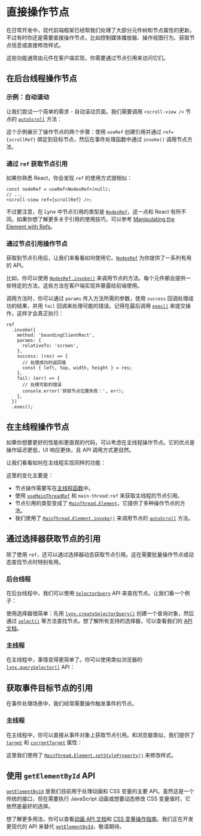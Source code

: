
# 直接操作节点

在日常开发中，现代前端框架已经帮我们处理了大部分元件树和节点属性的更新。不过有时你还是需要直接操作节点，比如控制媒体播放器、操作视图行为、获取节点信息或直接修改样式。

这些功能通常由元件在客户端实现，你需要通过节点引用来访问它们。

## 在后台线程操作节点

### 示例：自动滚动

让我们尝试一个简单的需求 - 自动滚动页面。我们需要调用 `<scroll-view />` 节点的 [`autoScroll`] 方法：

<Go
  example="element-manipulation"
  img="https://lf-lynx.tiktok-cdns.com/obj/lynx-artifacts-oss-sg/lynx-website/assets/doc/element-manipulation/ref.gif"
  defaultEntryFile="dist/ref-background.lynx.bundle"
  defaultFile="src/ref-background/App.tsx"
  entry="src/ref-background"
  highlight="{7,10-18,28}"
/>

这个示例展示了操作节点的两个步骤：使用 `useRef` 创建引用并通过 `ref={scrollRef}` 绑定到目标节点，然后在事件处理函数中通过 `invoke()` 调用节点方法。

### 通过 `ref` 获取节点引用

如果你熟悉 React，你会发现 `ref` 的使用方式很相似：

```tsx
const nodeRef = useRef<NodesRef>(null);
// ...
<scroll-view ref={scrollRef} />;
```

不过要注意，在 Lynx 中节点引用的类型是 [`NodesRef`]，这一点和 React 有所不同。如果你想了解更多关于引用的使用技巧，可以参考 [Manipulating the Element with Refs](https://react.dev/learn/manipulating-the-dom-with-refs)。

### 通过节点引用操作节点

获取到节点引用后，让我们来看看如何使用它。[`NodesRef`] 为你提供了一系列有用的 API。

比如，你可以使用 [`NodesRef.invoke()`](/api/lynx-api/nodes-ref/nodes-ref-invoke) 来调用节点的方法。每个元件都会提供一些特定的方法，这些方法在客户端实现并暴露给前端使用。

调用方法时，你可以通过 `params` 传入方法所需的参数，使用 `success` 回调处理成功的结果，并用 `fail` 回调来处理可能的错误。记得在最后调用 [`exec()`](/api/lynx-api/selector-query/selector-query-exec) 来提交操作，这样才会真正执行：

```tsx
ref
  .invoke({
    method: 'boundingClientRect',
    params: {
      relativeTo: 'screen',
    },
    success: (res) => {
      // 处理成功的返回值
      const { left, top, width, height } = res;
    },
    fail: (err) => {
      // 处理可能的错误
      console.error('获取节点位置失败：', err);
    },
  })
  .exec();
```

## 在主线程操作节点

如果你想要更好的性能和更直观的代码，可以考虑在主线程操作节点。它的优点是操作延迟更低，UI 响应更快，且 API 调用方式更自然。

让我们看看如何在主线程实现同样的功能：

<Go
  example="element-manipulation"
  img="https://lf-lynx.tiktok-cdns.com/obj/lynx-artifacts-oss-sg/lynx-website/assets/doc/element-manipulation/ref.gif"
  defaultEntryFile="dist/ref-main-thread.lynx.bundle"
  defaultFile="src/ref-main-thread/App.tsx"
  entry="src/ref-main-thread"
  highlight="{7,10-14,19,25}"
/>

这里的变化主要是：

- 节点操作需要写在[主线程函数](/api/react/Document.directives.html#main-thread)中。
- 使用 [`useMainThreadRef`] 和 `main-thread:ref` 来获取主线程的节点引用。
- 节点引用的类型变成了 [`MainThread.Element`]，它提供了多种操作节点的方法。
- 我们使用了 [`MainThread.Element.invoke()`] 来调用节点的 [`autoScroll`] 方法。

## 通过选择器获取节点的引用

除了使用 `ref`，还可以通过选择器动态获取节点引用。这在需要批量操作节点或动态查找节点时特别有用。

### 后台线程

在后台线程中，我们可以使用 [`SelectorQuery`] API 来查找节点。让我们看一个例子：

<Go
  example="element-manipulation"
  img="https://lf-lynx.tiktok-cdns.com/obj/lynx-artifacts-oss-sg/lynx-website/assets/doc/element-manipulation/ref.gif"
  defaultEntryFile="dist/selector-query-background.lynx.bundle"
  defaultFile="src/selector-query-background/App.tsx"
  entry="src/selector-query-background"
  highlight="{5-6}"
/>

使用选择器很简单：先用 [`lynx.createSelectorQuery()`] 创建一个查询对象，然后通过 [`select()`] 等方法查找节点。想了解所有支持的选择器，可以查看我们的 [API 文档](/api/lynx-api/selector-query)。

### 主线程

在主线程中，事情变得更简单了。你可以使用类似浏览器的 [`lynx.querySelector()`] API：

<Go
  example="element-manipulation"
  img="https://lf-lynx.tiktok-cdns.com/obj/lynx-artifacts-oss-sg/lynx-website/assets/doc/element-manipulation/ref.gif"
  defaultEntryFile="dist/selector-query-main-thread.lynx.bundle"
  defaultFile="src/selector-query-main-thread/App.tsx"
  entry="src/selector-query-main-thread"
  highlight="{6-9}"
/>

## 获取事件目标节点的引用

在事件处理场景中，我们经常需要操作触发事件的节点。

### 主线程

在主线程中，你可以直接从事件对象上获取节点引用。和浏览器类似，我们提供了 [`target`] 和 [`currentTarget`] 属性：

<Go
  example="element-manipulation"
  img="https://lf-lynx.tiktok-cdns.com/obj/lynx-artifacts-oss-sg/lynx-website/assets/doc/element-manipulation/color.gif"
  defaultEntryFile="dist/event-main-thread.lynx.bundle"
  defaultFile="src/event-main-thread/App.tsx"
  entry="src/event-main-thread"
  highlight="{6-9}"
/>

这里我们使用了 [`MainThread.Element.setStyleProperty()`] 来修改样式。

## 使用 `getElementById` API

[`getElementById`] 是我们目前用于处理动画和 CSS 变量的主要 API。虽然这是一个传统的接口，但在需要执行 JavaScript 动画或想要动态修改 CSS 变量值时，它依然是最好的选择。

想了解更多用法，你可以查看[动画 API 文档](/api/lynx-api/lynx/lynx-animate-api)和 [CSS 变量操作指南](/api/css/properties/css-variable.mdx)。我们正在开发更现代的 API 来替代 [`getElementById`]，敬请期待。

[`autoScroll`]: /api/elements/built-in/scroll-view.html#autoscroll
[`currentTarget`]: /api/lynx-api/event/event.html#currentTarget
[`getElementById`]: /api/lynx-api/lynx/lynx-get-element-by-id
[`lynx.createSelectorQuery()`]: /api/lynx-api/lynx/lynx-create-selector-query
[`lynx.querySelector()`]: /api/lynx-api/main-thread/lynx-query-selector
[`MainThread.Element`]: /api/lynx-api/main-thread/main-thread-element
[`MainThread.Element.invoke()`]: /api/lynx-api/main-thread/main-thread-element.html#elementinvoke
[`MainThread.Element.setStyleProperty()`]: /api/lynx-api/main-thread/main-thread-element.html#elementsetstyleproperty
[`NodesRef`]: /api/lynx-api/nodes-ref
[`select()`]: /api/lynx-api/selector-query/selector-query-select
[`SelectorQuery`]: /api/lynx-api/selector-query
[`SelectorQuery.selectUniqueID()`]: /api/lynx-api/selector-query/selector-query-select-unique-id
[`target`]: /api/lynx-api/event/event.html#target
[`useMainThreadRef`]: /api/react/Function.useMainThreadRef
